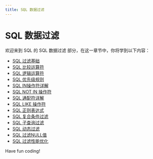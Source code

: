 ```yaml
---
title: SQL 数据过滤
---
```


# SQL 数据过滤

欢迎来到 SQL 的 SQL 数据过滤 部分，在这一章节中，你将学到以下内容：

- [SQL 过滤基础](./0-sql-filtration-basics.mdx)
- [SQL 比较运算符](./1-sql-comparison-operator.mdx)
- [SQL 逻辑运算符](./2-sql-logical-operators.mdx)
- [SQL 优先级规则](./3-sql-priority-rules.mdx)
- [SQL IN操作符详解](./4-detailed-explanation-of-the-sql-in-operator.mdx)
- [SQL NOT IN 操作符](./5-sql-not-in-operator.mdx)
- [SQL 通配符详解](./6-explanation-of-sql-wildcards.mdx)
- [SQL LIKE 操作符](./7-sql-like-operator.mdx)
- [SQL 正则表达式](./8-sql-regular-expression.mdx)
- [SQL 复合条件过滤](./9-sql-compound-condition-filtering.mdx)
- [SQL 子查询过滤](./10-sql-subquery-filtering.mdx)
- [SQL 动态过滤](./11-sql-dynamic-filtering.mdx)
- [SQL 过滤NULL值](./12-sql-filter-null-value.mdx)
- [SQL 过滤性能优化](./13-sql-filtration-performance-optimization.mdx)

Have fun coding!